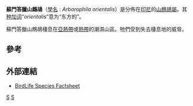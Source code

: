 {{Speciesbox
| status = VU
| status_system = iucn3.1
| status_ref = <ref name=IUCN>{{IUCN2008|assessors=BirdLife International|year=2008|title=Arborophila orientalis|id=141290|downloaded=2009-04-29}}</ref>
| image = Lossy-page1-2929px-Perdix personata - 1820-1863 - Print - Iconographia Zoologica - Special Collections University of Amsterdam - UBA01 IZ17100109.png
| image caption = 蘇門答臘山鷓鴣
| genus = Arborophila
| species = orientalis
| authority =（[[Thomas_Horsfield|Horsfield]]，1821）
}}

'''蘇門答臘山鷓鴣'''（[[學名|學名]] : ''Arborophila orientalis''）是分佈在[[印尼|印尼]]的[[山鷓鴣屬|山鷓鴣屬]]。其[[种加词|种加词]]“''orientalis''”意为“东方的”。

蘇門答臘山鷓鴣棲息在[[亞熱帶|亞熱帶]]或[[熱帶|熱帶]]的潮濕山區。牠們受到失去棲息地的威脅。

==參考==
{{reflist}}

==外部連結==
* [http://www.birdlife.org/datazone/species/index.html?action=SpcHTMDetails.asp&sid=215&m=0 BirdLife Species Factsheet] {{Wayback|url=http://www.birdlife.org/datazone/species/index.html?action=SpcHTMDetails.asp&sid=215&m=0 |date=20090103091846 }}
{{Taxonbar|from=Q733777}}

[[Category:山鷓鴣屬|S]]
[[Category:1821年描述的鸟类|S]]


{{Galliformes-stub}}